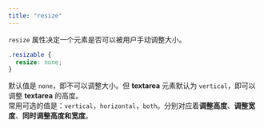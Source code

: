 ```yaml
---
title: "resize"
---
```



`resize` 属性决定一个元素是否可以<TH>被用户手动调整大小</TH>。

```css title="CSS"
.resizable {
  resize: none;
}
```

默认值是 `none`，即不可以调整大小。但 **textarea** 元素默认为 `vertical`，即可以调整 **textarea** 的高度。  
常用可选的值是：`vertical`，`horizontal`，`both`。分别对应着**调整高度**、**调整宽度**、**同时调整高度和宽度**。
